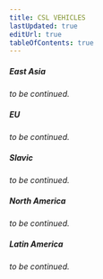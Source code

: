 ```yaml
---
title: CSL VEHICLES
lastUpdated: true
editUrl: true
tableOfContents: true
---
```


##### _East Asia_

_to be continued._

##### _EU_

_to be continued._

##### _Slavic_

_to be continued._

##### _North America_

_to be continued._

##### _Latin America_

_to be continued._